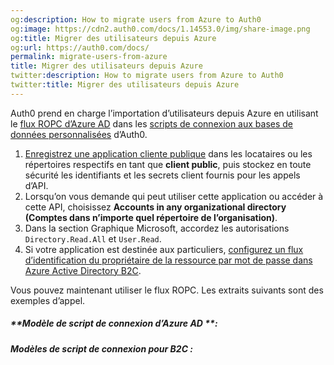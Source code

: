 ```yaml
---
og:description: How to migrate users from Azure to Auth0
og:image: https://cdn2.auth0.com/docs/1.14553.0/img/share-image.png
og:title: Migrer des utilisateurs depuis Azure
og:url: https://auth0.com/docs/
permalink: migrate-users-from-azure
title: Migrer des utilisateurs depuis Azure
twitter:description: How to migrate users from Azure to Auth0
twitter:title: Migrer des utilisateurs depuis Azure
---
```


Auth0 prend en charge l’importation d’utilisateurs depuis Azure en utilisant le [flux ROPC d’Azure AD](https://docs.microsoft.com/en-us/azure/active-directory/develop/v2-oauth-ropc) dans les [scripts de connexion aux bases de données personnalisées](/login) d’Auth0.

1. [Enregistrez une application cliente publique](https://docs.microsoft.com/en-us/azure/active-directory/develop/quickstart-register-app) dans les locataires ou les répertoires respectifs en tant que **client public**, puis stockez en toute sécurité les identifiants et les secrets client fournis pour les appels d’API.
2. Lorsqu’on vous demande qui peut utiliser cette application ou accéder à cette API, choisissez **Accounts in any organizational directory (Comptes dans n’importe quel répertoire de l’organisation)**.
3. Dans la section Graphique Microsoft, accordez les autorisations `Directory.Read.All` et `User.Read`.
4. Si votre application est destinée aux particuliers, [configurez un flux d’identification du propriétaire de la ressource par mot de passe dans Azure Active Directory B2C](https://learn.microsoft.com/en-us/azure/active-directory-b2c/add-ropc-policy?tabs=app-reg-ga&pivots=b2c-user-flow).

Vous pouvez maintenant utiliser le flux ROPC. Les extraits suivants sont des exemples d’appel.

##### **Modèle de script de connexion d’Azure AD **:



##### Modèles de script de connexion pour B2C :